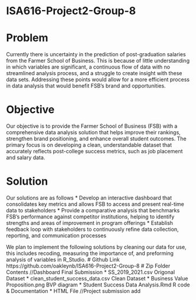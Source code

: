 # ISA616-Project2-Group-8

# Problem

Currently there is uncertainty in the prediction of post-graduation salaries from the Farmer School of Business. This is because of little understanding in which variables are significant, a continuous flow of data with no streamlined analysis process, and a struggle to create insight with these data sets. Addressing these points would allow for a more efficient process in data analysis that would benefit FSB's brand and opportunities.

# Objective

Our objective is to provide the Farmer School of Business (FSB) with a comprehensive data analysis solution that helps improve their rankings, strengthen brand positioning, and enhance overall student outcomes. The primary focus is on developing a clean, understandable dataset that accurately reflects post-college success metrics, such as job placement and salary data.

# Solution 
Our solutions are as follows
* Develop an interactive dashboard that consolidates key metrics and allows FSB to access and present real-time data to stakeholders
* Provide a comparative analysis that benchmarks FSB’s performance against competitor institutions, helping to identify strengths and areas of improvement in program offerings
* Establish feedback loop with stakeholders to continuously refine data collection, reporting, and communication processes


We plan to implement the following solutions by cleaning our data for use, this includes recoding, measuring the importance of, and preforming analysis of variables in R_Studio.
# Github Link
https://github.com/oakleynb/ISA616-Project2-Group-8
# Zip Folder Contents
//Dashboard Final Submission
* SS_2019_2021.csv                  Origonal Dataset
* clean_student_success_data.csv    Clean Dataset
* Business Value Proposition.png    BVP diagram
* Student Success Data Analysis.Rmd R code & Documentation
* HTML File
//Project submission add

